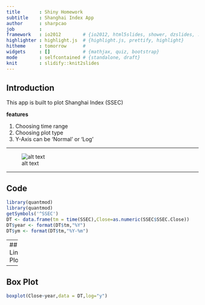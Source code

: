 ```yaml
---
title       : Shiny Homework
subtitle    : Shanghai Index App
author      : sharpcao
job         : 
framework   : io2012        # {io2012, html5slides, shower, dzslides, ...}
highlighter : highlight.js  # {highlight.js, prettify, highlight}
hitheme     : tomorrow      # 
widgets     : []            # {mathjax, quiz, bootstrap}
mode        : selfcontained # {standalone, draft}
knit        : slidify::knit2slides
---
```


## Introduction

This app is built to plot Shanghai Index (SSEC)

**features**

1. Choosing time range 
2. Choosing plot type
3. Y-Axis can be 'Normal' or 'Log'  

---  

![alt text](ShinyApp.png)

---


## Code
```r
library(quantmod)
library(quantmod)
getSymbols('^SSEC')
DT <- data.frame(tm = time(SSEC),Close=as.numeric(SSEC$SSEC.Close))
DT$year <- format(DT$tm,"%Y")
DT$ym <- format(DT$tm,"%Y-%m")

```

---
## Line Plot
```r
plot(Close~tm,data = DT,type="l",pch=19,log="y")
```

---
## Box Plot 
```r
boxplot(Close~year,data = DT,log="y")
```


